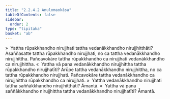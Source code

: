 ```yaml
---
title: "2.2.4.2 Anulomaokāsa"
tableOfContents: false
sidebar:
  order: 2
type: "tipitaka"
basket: "ab"
---
```



<DynamicBreadcrumb />

<Division number="124">

<Paragraph number="729">
»  Yattha rūpakkhandho nirujjhati tattha vedanākkhandho nirujjhitthāti?
</Paragraph>

<Paragraph number="730">
Asaññasatte tattha rūpakkhandho nirujjhati, no ca tattha vedanākkhandho nirujjhittha. Pañcavokāre tattha rūpakkhandho ca nirujjhati vedanākkhandho ca nirujjhittha.
</Paragraph>

<Paragraph number="731">
«  Yattha vā pana vedanākkhandho nirujjhittha tattha rūpakkhandho nirujjhatīti?
</Paragraph>

<Paragraph number="732">
Arūpe tattha vedanākkhandho nirujjhittha, no ca tattha rūpakkhandho nirujjhati. Pañcavokāre tattha vedanākkhandho ca nirujjhittha rūpakkhandho ca nirujjhati.
</Paragraph>

</Division>
<Division number="125">

<Paragraph number="733">
»  Yattha vedanākkhandho nirujjhati tattha saññākkhandho nirujjhitthāti? Āmantā.
</Paragraph>

<Paragraph number="734">
«  Yattha vā pana saññākkhandho nirujjhittha tattha vedanākkhandho nirujjhatīti? Āmantā.
</Paragraph>
</Division>